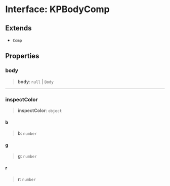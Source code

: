 # Interface: KPBodyComp

## Extends

- `Comp`

## Properties

### body

> **body**: `null` \| `Body`

***

### inspectColor

> **inspectColor**: `object`

#### b

> **b**: `number`

#### g

> **g**: `number`

#### r

> **r**: `number`
